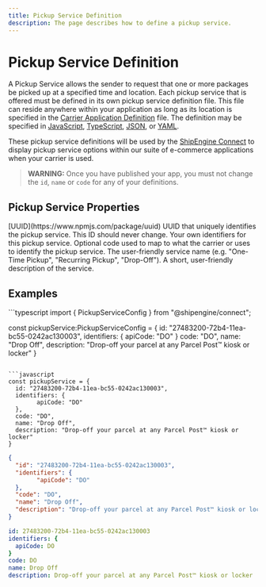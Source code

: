 ```yaml
---
title: Pickup Service Definition
description: The page describes how to define a pickup service.
---
```



Pickup Service Definition
===============================================
A Pickup Service allows the sender to request that one or more packages be picked up at a specified time and location. Each pickup service that is offered must be defined
in its own pickup service definition file. This file can reside anywhere within your application as long as its location is specified in the [Carrier Application Definition](./carrier.mdx) file.
 The definition may be specified in [JavaScript](https://developer.mozilla.org/en-US/docs/Web/JavaScript), [TypeScript](https://www.typescriptlang.org/), [JSON](https://developer.mozilla.org/en-US/docs/Web/JavaScript/Reference/Global_Objects/JSON), or
  [YAML](https://en.wikipedia.org/wiki/YAML).

These pickup service definitions will be used by the [ShipEngine Connect](./../../index.mdx) to display pickup service options within our suite of e-commerce applications when your carrier is used.

> **WARNING:** Once you have published your app, you must not change the `id`, `name` or `code` for any of your definitions.

Pickup Service Properties
----------------------------------------------
<Reference>

  <Field name="id" required={true}>
    <Type>
      [UUID](https://www.npmjs.com/package/uuid)
    </Type>
    <Description>
      UUID that uniquely identifies the pickup service. This ID should never change.
    </Description>
  </Field>

  <Field name="identifiers" type="object" required={false}>
    <Description>
      Your own identifiers for this pickup service.
    </Description>
  </Field>

  <Field name="code" type="string" required={false}>
    <Description>
      Optional code used to map to what the carrier or uses to identify the pickup service.
    </Description>
  </Field>

  <Field name="name" type="string" required={true}>
    <Description>
      The user-friendly service name (e.g. "One-Time Pickup", "Recurring Pickup", "Drop-Off").
    </Description>
  </Field>

  <Field name="description" type="string" required={false}>
    <Description>
      A short, user-friendly description of the service.
    </Description>
  </Field>
</Reference>



Examples
-----------------------------------------------

<CodeWrapper>
```typescript
import { PickupServiceConfig } from "@shipengine/connect";

const pickupService:PickupServiceConfig = {
  id: "27483200-72b4-11ea-bc55-0242ac130003",
  identifiers: {
        apiCode: "DO"
  }
  code: "DO",
  name: "Drop Off",
  description: "Drop-off your parcel at any Parcel Post™ kiosk or locker"
}
```

```javascript
const pickupService = {
  id: "27483200-72b4-11ea-bc55-0242ac130003",
  identifiers: {
        apiCode: "DO"
  },
  code: "DO",
  name: "Drop Off",
  description: "Drop-off your parcel at any Parcel Post™ kiosk or locker"
}
```

```json
{
  "id": "27483200-72b4-11ea-bc55-0242ac130003",
  "identifiers": {
        "apiCode": "DO"
  },
  "code": "DO",
  "name": "Drop Off",
  "description": "Drop-off your parcel at any Parcel Post™ kiosk or locker"
}
```

```yaml
id: 27483200-72b4-11ea-bc55-0242ac130003
identifiers: {
  apiCode: DO
}
code: DO
name: Drop Off
description: Drop-off your parcel at any Parcel Post™ kiosk or locker
```
</CodeWrapper>
